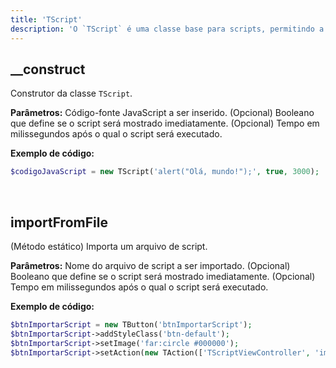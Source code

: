 ```yaml
---
title: 'TScript'
description: 'O `TScript` é uma classe base para scripts, permitindo a inserção e manipulação de scripts JavaScript em uma aplicação (derivado da classe `TElement`).'
---
```


## __construct
Construtor da classe `TScript`.

**Parâmetros:**
<ResponseField name="$code" type="mixed" required>Código-fonte JavaScript a ser inserido.</ResponseField>
<ResponseField name="$show" type="bool" default="TRUE">(Opcional) Booleano que define se o script será mostrado imediatamente.</ResponseField>
<ResponseField name="$timeout" type="mixed" default="null">(Opcional) Tempo em milissegundos após o qual o script será executado.</ResponseField>

**Exemplo de código:**
```php
$codigoJavaScript = new TScript('alert("Olá, mundo!");', true, 3000);
```

<br/>

## importFromFile
(Método estático) Importa um arquivo de script.

**Parâmetros:**
<ResponseField name="$script" type="mixed" required>Nome do arquivo de script a ser importado.</ResponseField>
<ResponseField name="$show" type="bool" required>(Opcional) Booleano que define se o script será mostrado imediatamente.</ResponseField>
<ResponseField name="$timeout" type="mixed" required>(Opcional) Tempo em milissegundos após o qual o script será executado.</ResponseField>

**Exemplo de código:**
```php
$btnImportarScript = new TButton('btnImportarScript');
$btnImportarScript->addStyleClass('btn-default');
$btnImportarScript->setImage('far:circle #000000');
$btnImportarScript->setAction(new TAction(['TScriptViewController', 'importarScript'], ['script.js']), 'Importar Script');
```
